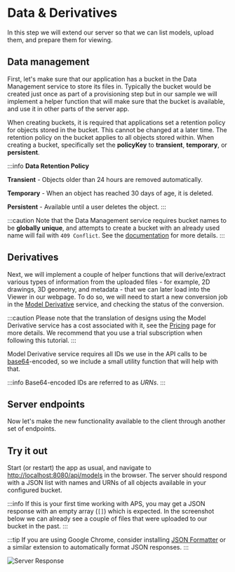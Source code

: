 


# Data & Derivatives

In this step we will extend our server so that we can list models, upload them,
and prepare them for viewing.

## Data management

First, let's make sure that our application has a bucket in the Data Management service
to store its files in. Typically the bucket would be created just once as part of a provisioning
step but in our sample we will implement a helper function that will make sure that the bucket
is available, and use it in other parts of the server app.

When creating buckets, it is required that applications set a retention policy for objects stored in the bucket. This cannot be changed at a later time. The retention policy on the bucket applies to all objects stored within. When creating a bucket, specifically set the **policyKey** to **transient**, **temporary**, or **persistent**.

:::info
**Data Retention Policy**

**Transient** - Objects older than 24 hours are removed automatically.

**Temporary** - When an object has reached 30 days of age, it is deleted.

**Persistent** - Available until a user deletes the object.
:::

<EnvTabs NodeJsVsCode={NodeJsVsCodeData} DotNetVsCode={DotNetData} DotNetVs2022={DotNetData} />

:::caution
Note that the Data Management service requires bucket names to be **globally unique**,
and attempts to create a bucket with an already used name will fail with `409 Conflict`.
See the [documentation](https://aps.autodesk.com/en/docs/data/v2/reference/http/buckets-POST)
for more details.
:::

## Derivatives

Next, we will implement a couple of helper functions that will derive/extract various types of information
from the uploaded files - for example, 2D drawings, 3D geometry, and metadata - that we can later load
into the Viewer in our webpage. To do so, we will need to start a new conversion job
in the [Model Derivative](https://aps.autodesk.com/en/docs/model-derivative/v2/developers_guide/overview)
service, and checking the status of the conversion.

:::caution
Please note that the translation of designs using the Model Derivative service has a cost associated with it,
see the [Pricing](https://aps.autodesk.com/pricing) page for more details. We recommend that you use a trial
subscription when following this tutorial.
:::

Model Derivative service requires all IDs we use in the API calls to be [base64](https://wikipedia.org/wiki/Base64)-encoded,
so we include a small utility function that will help with that.

:::info
Base64-encoded IDs are referred to as _URNs_.
:::

<EnvTabs NodeJsVsCode={NodeJsVsCodeDerivatives} DotNetVsCode={DotNetDerivatives} DotNetVs2022={DotNetDerivatives} />

## Server endpoints

Now let's make the new functionality available to the client through another
set of endpoints.

<EnvTabs NodeJsVsCode={NodeJsVsCodeEndpoints} DotNetVsCode={DotNetEndpoints} DotNetVs2022={DotNetEndpoints} />

## Try it out

Start (or restart) the app as usual, and navigate to [http://localhost:8080/api/models](http://localhost:8080/api/models)
in the browser. The server should respond with a JSON list with names and URNs of all objects
available in your configured bucket.

:::info
If this is your first time working with APS, you may get a JSON response
with an empty array (`[]`) which is expected. In the screenshot below we can
already see a couple of files that were uploaded to our bucket in the past.
:::

:::tip
If you are using Google Chrome, consider installing [JSON Formatter](https://chrome.google.com/webstore/detail/json-formatter/bcjindcccaagfpapjjmafapmmgkkhgoa?hl=en)
or a similar extension to automatically format JSON responses.
:::

![Server Response](./_shared/data-response.webp)
